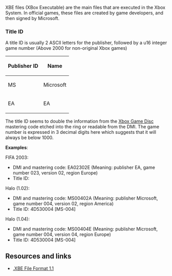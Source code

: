 {{DISPLAYTITLE:XBE}}
XBE files (XBox Executable) are the main files that are executed in the Xbox System. In official games, these files are created by game developers, and then signed by Microsoft.

=== Title ID ===

A title ID is usually 2 ASCII letters for the publisher, followed by a u16 integer game number (Above 2000 for non-original Xbox games)

{| class=wikitable
! Publisher ID !! Name
|-
| MS || Microsoft
|-
| EA || EA
|}

The title ID seems to double the information from the [[Xbox Game Disc]] mastering code etched into the ring or readable from the DMI.
The game number is expressed in 3 decimal digits here which suggests that it will always be below 1000.

'''Examples''':

FIFA 2003:
* DMI and mastering code: EA02302E (Meaning: publisher EA, game number 023, version 02, region Europe)
* Title ID: 

Halo (1.02):
* DMI and mastering code: MS00402A (Meaning: publisher Microsoft, game number 004, version 02, region America)
* Title ID: 4D530004 [MS-004]

Halo (1.04):
* DMI and mastering code: MS00404E (Meaning: publisher Microsoft, game number 004, version 04, region Europe)
* Title ID: 4D530004 [MS-004]

== Resources and links ==
* [http://www.caustik.com/cxbx/download/xbe.htm .XBE File Format 1.1]